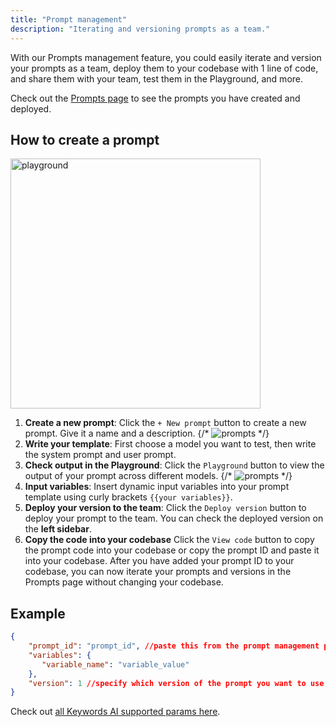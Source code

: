 ```yaml
---
title: "Prompt management"
description: "Iterating and versioning prompts as a team."
---
```

With our Prompts management feature, you could easily iterate and version your prompts as a team, deploy them to your codebase with 1 line of code, and share them with your team, test them in the Playground, and more.

Check out the [Prompts page](https://platform.keywordsai.co/platform/prompts) to see the prompts you have created and deployed.




## How to create a prompt

<img width="400" src="/images/platform-features/prompts/prompts.png" alt="playground"/>

1. **Create a new prompt**: Click the `+ New prompt` button to create a new prompt. Give it a name and a description.
{/* <img src="/images/platform-features/prompts/new-prompt.png" alt="prompts"/> */}
2. **Write your template**: First choose a model you want to test, then write the system prompt and user prompt.
3. **Check output in the Playground**: Click the `Playground` button to view the output of your prompt across different models.
{/* <img src="/images/platform-features/prompts/open-in-playground.png" alt="prompts"/> */}
4. **Input variables**: Insert dynamic input variables into your prompt template using curly brackets `{{your variables}}`.
5. **Deploy your version to the team**: Click the `Deploy version` button to deploy your prompt to the team. You can check the deployed version on the **left sidebar**.
6. **Copy the code into your codebase** Click the `View code` button to copy the prompt code into your codebase or copy the prompt ID and paste it into your codebase.
<Check>After you have added your prompt ID to your codebase, you can now iterate your prompts and versions in the Prompts page without changing your codebase.</Check>
## Example
```json
{
    "prompt_id": "prompt_id", //paste this from the prompt management page
    "variables": {
       "variable_name": "variable_value"
    },
    "version": 1 //specify which version of the prompt you want to use
}
```
<Info>Check out [all Keywords AI supported params here](/api-endpoints/proxy-endpoints/chat-completions#generation-parameters).</Info>


